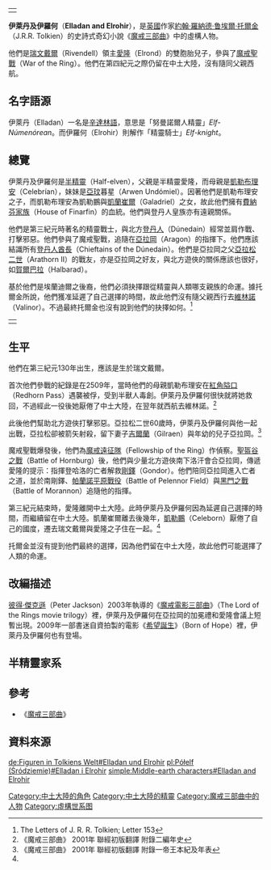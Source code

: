 {|align=right
|-
|{{Tolkienchar |
image_character = |
image_caption = |
Book(s) = 《[[魔戒三部曲|魔戒三部曲]]》 |
character_name = 伊萊丹 |
character_alias = |
character_title = |
character_race = [[半精靈|半精靈]] |
character_culture = |
character_gender = 男性 |
character_realm = [[瑞文戴爾|瑞文戴爾]] |
character_sub_realm = |
character_lifespan = [[第三紀元|第三紀元]]130年 - ? |
character_weapon = | 
}}
|}
'''伊萊丹及伊羅何'''（'''Elladan and Elrohir'''），是[[英國|英國]]作家[[約翰·羅納德·鲁埃爾·托爾金|約翰·羅納德·鲁埃爾·托爾金]]（J.R.R. Tolkien）的史詩式奇幻小說《[[魔戒三部曲|魔戒三部曲]]》中的虛構人物。

他們是[[瑞文戴爾|瑞文戴爾]]（Rivendell）領主[[愛隆|愛隆]]（Elrond）的雙胞胎兒子，參與了[[魔戒聖戰|魔戒聖戰]]（War of the Ring）。他們在第四紀元之際仍留在中土大陸，沒有隨同父親西航。

==名字語源==
伊萊丹（Elladan）一名是[[辛達林語|辛達林語]]，意思是「努曼諾爾人精靈」''Elf-Númenórean''。而伊羅何（Elrohir）則解作「精靈騎士」''Elf-knight''。

==總覽==
伊萊丹及伊羅何是[[半精靈|半精靈]]（Half-elven），父親是半精靈愛隆，而母親是[[凱勒布理安|凱勒布理安]]（Celebrían），妹妹是[[亞玟|亞玟]]暮星（Arwen Undómiel）。因著他們是凱勒布理安之子，而凱勒布理安為凱勒鵬與[[凱蘭崔爾|凱蘭崔爾]]（Galadriel）之女，故此他們擁有[[費納芬家族|費納芬家族]]（House of Finarfin）的血統。他們與登丹人皇族亦有遠親關係。

他們是第三紀元時著名的精靈戰士，與北方[[登丹人|登丹人]]（Dúnedain）經常並肩作戰、打擊邪惡。他們參與了魔戒聖戰，追隨在[[亞拉岡|亞拉岡]]（Aragon）的指揮下。他們應該結識所有[[登丹人酋長|登丹人酋長]]（Chieftains of the Dúnedain）。他們是亞拉岡之父[[亞拉松二世|亞拉松二世]]（Arathorn II）的戰友，亦是亞拉岡之好友，與北方遊俠的關係應該也很好，如[[賀爾巴拉|賀爾巴拉]]（Halbarad）。

基於他們是埃蘭迪爾之後裔，他們必須抉擇跟從精靈與人類哪支親族的命運。據托爾金所說，他們獲准延遲了自己選擇的時間，故此他們沒有隨父親西行去[[維林諾|維林諾]]（Valinor）。不過最終托爾金也沒有說到他們的抉擇如何。<ref>The Letters of J. R. R. Tolkien; Letter 153</ref>

{|align=right
|-
|{{Tolkienchar |
image_character = |
image_caption = |
Book(s) = 《[[魔戒三部曲|魔戒三部曲]]》 |
character_name = 伊羅何 |
character_alias = |
character_title = |
character_race = [[半精靈|半精靈]] |
character_culture = |
character_gender = 男性 |
character_realm = [[瑞文戴爾|瑞文戴爾]] |
character_sub_realm = |
character_lifespan = [[第三紀元|第三紀元]]130年 - ? |
character_weapon = | 
}}
|}
==生平==
他們在第三紀元130年出生，應該是生於瑞文戴爾。{{Fact|儘管資料沒有顯示，但可推測在第三紀元瑞文戴爾屢次受攻擊時，他們應該也有參戰。|time=2013-10-25T22:48:31+00:00}}

首次他們參戰的紀錄是在2509年，當時他們的母親凱勒布理安在[[紅角隘口|紅角隘口]]（Redhorn Pass）遇襲被俘，受到半獸人毒創。伊萊丹及伊羅何很快就將她救回，不過經此一役後她厭倦了中土大陸，在翌年就西航去維林諾。<ref name=autogenerated1>《魔戒三部曲》 2001年 聯經初版翻譯 附錄二編年史</ref>

此後他們幫助北方遊俠打擊邪惡。亞拉松二世60歲時，伊萊丹及伊羅何與他一起出戰，亞拉松卻被箭矢射殺，留下妻子[[吉爾蘭|吉爾蘭]]（Gilraen）與年幼的兒子亞拉岡。<ref>《魔戒三部曲》 2001年 聯經初版翻譯 附錄一帝王本紀及年表</ref>

魔戒聖戰爆發後，他們為[[魔戒遠征隊|魔戒遠征隊]]（Fellowship of the Ring）作偵察。[[聖盔谷之戰|聖盔谷之戰]]（Battle of Hornburg）後，他們與少量北方遊俠南下洛汗會合亞拉岡，傳遞愛隆的提示：指揮登哈洛的亡者解救[[剛鐸|剛鐸]]（Gondor）。他們陪同亞拉岡進入亡者之道，並於南剛鐸、[[帕蘭諾平原戰役|帕蘭諾平原戰役]]（Battle of Pelennor Field）與[[黑門之戰|黑門之戰]]（Battle of Morannon）追隨他的指揮。

第三紀元結束時，愛隆離開中土大陸。此時伊萊丹及伊羅何因為延遲自己選擇的時間，而繼續留在中土大陸。凱蘭崔爾離去後幾年，[[凱勒鵬|凱勒鵬]]（Celeborn）厭倦了自己的國度，遷去瑞文戴爾與愛隆之子住在一起。<ref name=autogenerated1 />

托爾金並沒有提到他們最終的選擇，{{who|有書迷猜測}}因為他們留在中土大陸，故此他們可能選擇了人類的命運。

==改編描述==
[[彼得·傑克遜|彼得·傑克遜]]（Peter Jackson）2003年執導的《[[魔戒電影三部曲|魔戒電影三部曲]]》（The Lord of the Rings movie trilogy）裡，伊萊丹及伊羅何在亞拉岡的加冕禮和愛隆會議上短暫出現。2009年一部書迷自資拍製的電影《[[希望誕生|希望誕生]]》（Born of Hope）裡，伊萊丹及伊羅何也有登場。

==半精靈家系==
{{半精靈家系}}

==參考==
*《[[魔戒三部曲|魔戒三部曲]]》

==資料來源==
{{reflist}}

[[Category:中土大陸的角色|Category:中土大陸的角色]]
[[Category:中土大陸的精靈|Category:中土大陸的精靈]]
[[Category:魔戒三部曲中的人物|Category:魔戒三部曲中的人物]]
[[Category:虛構世系图|Category:虛構世系图]]

[[de:Figuren_in_Tolkiens_Welt#Elladan_und_Elrohir|de:Figuren in Tolkiens Welt#Elladan und Elrohir]]
[[pl:Półelf_(Śródziemie)#Elladan_i_Elrohir|pl:Półelf (Śródziemie)#Elladan i Elrohir]]
[[simple:Middle-earth_characters#Elladan_and_Elrohir|simple:Middle-earth characters#Elladan and Elrohir]]
